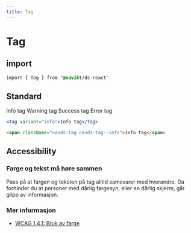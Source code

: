 ```yaml
---
title: Tag
---
```



# Tag

## import

```css accordion=false
import { Tag } from "@navikt/ds-react"
```

## Standard

<Example>
  <Tag variant="info"> Info tag</Tag>
  <Tag variant="warning"> Warning tag</Tag>
  <Tag variant="success"> Success tag</Tag>
  <Tag variant="error">Error tag</Tag>
</Example>

```jsx type=react
<Tag variant="info">Info tag</Tag>
```

```html type=html
<span className="navds-tag navds-tag--info">Info tag</span>
```

## Accessibility

### Farge og tekst må høre sammen

Pass på at fargen og teksten på tag alltid samsvarer med hverandre. Da forhinder du at personer med dårlig fargesyn, eller en dårlig skjerm, går glipp av informasjon.

### Mer informasjon

- [WCAG 1.4.1: Bruk av farge](https://uu.difi.no/krav-og-regelverk/wcag-20-standarden/141-bruk-av-farge-niva)
